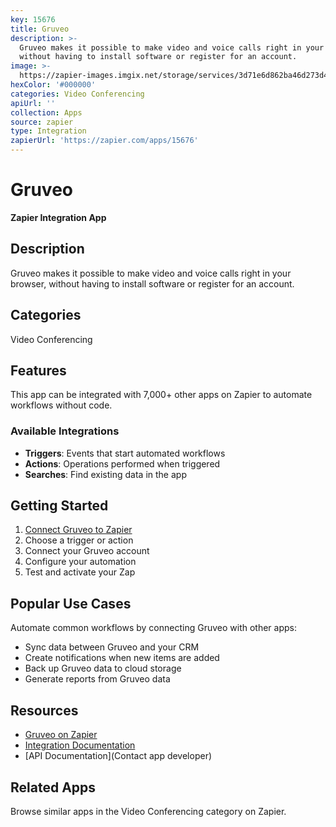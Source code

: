 ```yaml
---
key: 15676
title: Gruveo
description: >-
  Gruveo makes it possible to make video and voice calls right in your browser,
  without having to install software or register for an account.
image: >-
  https://zapier-images.imgix.net/storage/services/3d71e6d862ba46d273d48e3d977dcf37_3.png?auto=format%2Ccompress&ixlib=python-3.0.0&q=50
hexColor: '#000000'
categories: Video Conferencing
apiUrl: ''
collection: Apps
source: zapier
type: Integration
zapierUrl: 'https://zapier.com/apps/15676'
---
```

# Gruveo

**Zapier Integration App**

## Description

Gruveo makes it possible to make video and voice calls right in your browser, without having to install software or register for an account.

## Categories

Video Conferencing

## Features

This app can be integrated with 7,000+ other apps on Zapier to automate workflows without code.

### Available Integrations

- **Triggers**: Events that start automated workflows
- **Actions**: Operations performed when triggered
- **Searches**: Find existing data in the app

## Getting Started

1. [Connect Gruveo to Zapier](https://zapier.com/apps/15676)
2. Choose a trigger or action
3. Connect your Gruveo account
4. Configure your automation
5. Test and activate your Zap

## Popular Use Cases

Automate common workflows by connecting Gruveo with other apps:

- Sync data between Gruveo and your CRM
- Create notifications when new items are added
- Back up Gruveo data to cloud storage
- Generate reports from Gruveo data

## Resources

- [Gruveo on Zapier](https://zapier.com/apps/15676)
- [Integration Documentation](https://zapier.com/apps/15676/integrations)
- [API Documentation](Contact app developer)

## Related Apps

Browse similar apps in the Video Conferencing category on Zapier.
